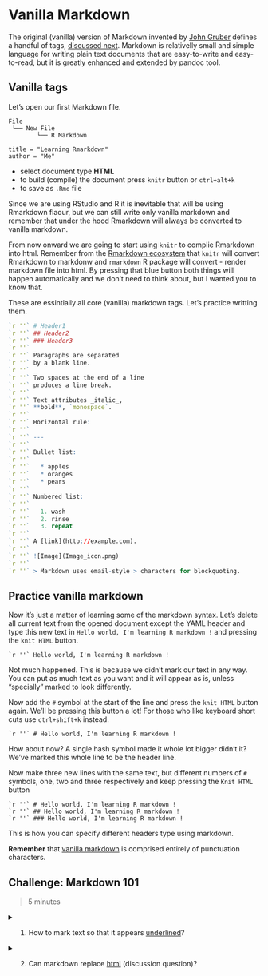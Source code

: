 <!--
https://stackoverflow.com/questions/35459166/embed-rmarkdown-with-rmarkdown-without-knitr-evaluation
-->

# Vanilla Markdown

The original (vanilla) version of Markdown invented by [John Gruber](https://en.wikipedia.org/wiki/Markdown) defines a handful of tags, [discussed next](#vanilla-tags). Markdown is relativelly small and simple language for writing plain text documents that are easy-to-write and easy-to-read, but it is greatly enhanced and extended by pandoc tool. 

## Vanilla tags

Let's open our first Markdown file.

```
File
 └── New File
        └── R Markdown

title = "Learning Rmarkdown"
author = "Me"
```

- select document type **HTML**
- to build (compile) the document press `knitr` button or `ctrl+alt+k`
- to save as `.Rmd` file

Since we are using RStudio and R it is inevitable that will be using Rmarkdown flaour, but we can still write only vanilla markdown and remember that under the hood Rmarkdown will always be converted to vanilla markdown.

From now onward we are going to start using `knitr` to complie Rmarkdown into html. Remember from the [Rmarkdown ecosystem]() that `knitr` will convert Rmarkdown to markdonw and `rmarkdown` R package will convert - render markdown file into html. By pressing that blue button both things will happen automatically and we don't need to think about, but I wanted you to know that.

These are essintially all core (vanilla) markdown tags. Let's practice writting them.

```r
`r ''` # Header1
`r ''` ## Header2
`r ''` ### Header3
`r ''`
`r ''` Paragraphs are separated
`r ''` by a blank line.
`r ''`
`r ''` Two spaces at the end of a line
`r ''` produces a line break.
`r ''`
`r ''` Text attributes _italic_,
`r ''` **bold**, `monospace`.
`r ''`
`r ''` Horizontal rule:
`r ''`
`r ''` ---
`r ''`
`r ''` Bullet list:
`r ''`
`r ''`   * apples
`r ''`   * oranges
`r ''`   * pears
`r ''`
`r ''` Numbered list:
`r ''`
`r ''`   1. wash
`r ''`   2. rinse
`r ''`   3. repeat
`r ''`
`r ''` A [link](http://example.com).
`r ''`
`r ''` ![Image](Image_icon.png)
`r ''`
`r ''` > Markdown uses email-style > characters for blockquoting.
```

## Practice vanilla markdown

Now it's just a matter of learning some of the markdown syntax. Let's delete all current text from the opened document except the YAML header and type this new text in `Hello world, I'm learning R markdown !` and pressing the `knit HTML` button.

```
`r ''` Hello world, I'm learning R markdown !
```

Not much happened. This is because we didn't mark our text in any way. You can put as much text as you want and it will appear as is, unless "specially" marked to look differently.

Now add the `#` symbol at the start of the line and press the `knit HTML` button again. We'll be pressing this button a lot! For those who like keyboard short cuts use `ctrl+shift+k` instead.

```
`r ''` # Hello world, I'm learning R markdown !
```

How about now? A single hash symbol made it whole lot bigger didn't it? We've marked this whole line to be the header line.

Now make three new lines with the same text, but different numbers of `#` symbols, one, two and three respectively and keep pressing the `Knit HTML` button

```
`r ''` # Hello world, I'm learning R markdown !
`r ''` ## Hello world, I'm learning R markdown !
`r ''` ### Hello world, I'm learning R markdown !
```

This is how you can specify different headers type using markdown.

**Remember** that [vanilla markdown](https://daringfireball.net/projects/markdown/syntax) is comprised entirely of punctuation characters.

## Challenge: Markdown 101 {.exercise}

> 5 minutes

<details>
  <summary>
    1. How to mark text so that it appears <u>underlined</u>?
  </summary>
  [answer link](https://softwareengineering.stackexchange.com/questions/207727/why-there-is-no-markdown-for-underline)
</details>

<details>
  <summary>
    2. Can markdown replace [html](https://en.wikipedia.org/wiki/HTML) (discussion question)?
  </summary>
  It has replaced html and latex in documention and communication of results. My feeling is that data science ecosystem heavily rotates around markdown. But html, pdf and latex in this context are simply communication and sharing medium.
  On would not want to replace html + css for large website project
</details>

